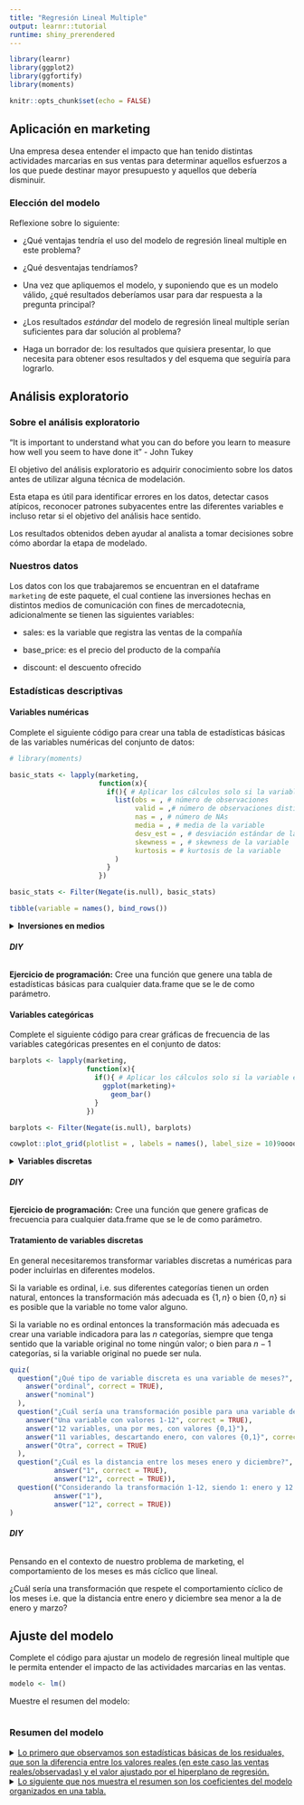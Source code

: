 ```yaml
---
title: "Regresión Lineal Multiple"
output: learnr::tutorial
runtime: shiny_prerendered
---
```


```r
library(learnr)
library(ggplot2)
library(ggfortify)
library(moments)

knitr::opts_chunk$set(echo = FALSE)
```

## Aplicación en marketing

Una empresa desea entender el impacto que han tenido distintas actividades marcarias en sus ventas para determinar aquellos esfuerzos a los que puede destinar mayor presupuesto y aquellos que debería disminuir.

### Elección del modelo

Reflexione sobre lo siguiente:

- ¿Qué ventajas tendría el uso del modelo de regresión lineal multiple en este problema?

- ¿Qué desventajas tendríamos?

- Una vez que apliquemos el modelo, y suponiendo que es un modelo válido, ¿qué resultados deberíamos usar para dar respuesta a la pregunta principal?

- ¿Los resultados _estándar_ del modelo de regresión lineal multiple serían suficientes para dar solución al problema?

- Haga un borrador de: los resultados que quisiera presentar, lo que necesita para obtener esos resultados y del esquema que seguiría para lograrlo.

## Análisis exploratorio

### Sobre el análisis exploratorio

"It is important to understand what you can do before you learn to measure how well you seem to have done it" - John Tukey

El objetivo del análisis exploratorio es adquirir conocimiento sobre los datos antes de utilizar alguna técnica de modelación.

Esta etapa es útil para identificar errores en los datos, detectar casos atípicos, reconocer patrones subyacentes entre las diferentes variables e incluso retar si el objetivo del análisis hace sentido. 

Los resultados obtenidos deben ayudar al analista a tomar decisiones sobre cómo abordar la etapa de modelado.

### Nuestros datos

Los datos con los que trabajaremos se encuentran en el dataframe `marketing` de este paquete, el cual contiene las inversiones hechas en distintos medios de comunicación con fines de mercadotecnia, adicionalmente se tienen las siguientes variables:

- sales: es la variable que registra las ventas de la compañía

- base_price: es el precio del producto de la compañía

- discount: el descuento ofrecido

### Estadísticas descriptivas

#### Variables numéricas

Complete el siguiente código para crear una tabla de estadísticas básicas de las variables numéricas del conjunto de datos:

```r
# library(moments)

basic_stats <- lapply(marketing,
                      function(x){
                        if(){ # Aplicar los cálculos solo si la variable es numérica
                          list(obs = , # número de observaciones
                               valid = ,# número de observaciones distintas a NA
                               nas = , # número de NAs
                               media = , # media de la variable
                               desv_est = , # desviación estándar de la variable
                               skewness = , # skewness de la variable
                               kurtosis = # kurtosis de la variable
                          )
                        }
                      })

basic_stats <- Filter(Negate(is.null), basic_stats)

tibble(variable = names(), bind_rows())
```

<details>

<summary><b>Inversiones en medios</b></summary>

- El medio con inversiones promedio más altas es __tv__; tiene sentido observar este comportamiento dado que la televisión es un medio particularmente costoso para hacer publicidad pero que tiene un gran alcance, es decir, la cantidad de personas expuestas a publicidad es alta. Es esperado que este medio sea relevante para la construcción de las ventas pero no tendría porque ser el de mayor efecto.

- Los siguientes medios con mayor inversión son __radio__ e __in-store__, siendo mayor la segunda. Dependiendo el tipo de negocio la inversión en publicidad en los puntos de venta puede detonar de mejor manera la conversión a compra por lo que podríamos esperar que la inversiones en __in-store__ marketing tengan un efecto relevante en las ventas. Por otro lado el __radio__ es un medio que podría estar perdiendo relevancia en la efectividad de su comunicación por lo que no sorprendería que las inversiones en este medio tengan contribuciones muy bajas hacia las ventas.

- Por ultimo están las inversiones en medios digitales (__digital_ads__) con montos muy bajos sin embargo debemos considerar que por sí mismos estos medios son muy económicos para realizar pautas publicitarias.

</details>

###### __DIY__

__Ejercicio de programación:__ Cree una función que genere una tabla de estadísticas básicas para cualquier data.frame que se le de como parámetro.

#### Variables categóricas

Complete el siguiente código para crear gráficas de frecuencia de las variables categóricas presentes en el conjunto de datos:

```r
barplots <- lapply(marketing,
                   function(x){
                     if(){ # Aplicar los cálculos solo si la variable es categórica
                       ggplot(marketing)+
                         geom_bar()
                     }
                   })

barplots <- Filter(Negate(is.null), barplots)

cowplot::plot_grid(plotlist = , labels = names(), label_size = 10)9oooooooooooooo0987ooooooooooooooooooooooooooooooooooooooooooooooooooooooooooooooooooooooooooooooo
```

<details>
<summary><b>Variables discretas</b></summary>

De los gráficos obtenidos podemos saber más sobre la naturaleza de estas variables:

- Newspaper Inserts: Esta variable hace referencia a los espacios dedicados a publicidad que aparecen en periódicos o revistas. Lo que podemos notar es que ésta es una variable indicadora que marca si en cierta observación había en circulación este tipo de publicidad, por esta misma razón sería mejor transformar la variable al espacio $\{0, 1\}$

- Website Campaign: De forma similar a la variable anterior, esta indica si existía alguna campaña publicitaria en medios digitales pero además indica en qué medio digital se ejecutó. En este caso cada categoría la transformaremos al espacio $\{0, 1\}$

</details>

###### __DIY__

__Ejercicio de programación:__ Cree una función que genere graficas de frecuencia para cualquier data.frame que se le de como parámetro.

#### Tratamiento de variables discretas

En general necesitaremos transformar variables discretas a numéricas para poder incluirlas en diferentes modelos.

Si la variable es ordinal, i.e. sus diferentes categorías tienen un orden natural, entonces la transformación más adecuada es $\{1,n\}$ o bien $\{0,n\}$ si es posible que la variable no tome valor alguno.

Si la variable no es ordinal entonces la transformación más adecuada es crear una variable indicadora para las $n$ categorías, siempre que tenga sentido que la variable original no tome ningún valor; o bien para $n-1$ categorías, si la variable original no puede ser nula.


```r
quiz(
  question("¿Qué tipo de variable discreta es una variable de meses?",
    answer("ordinal", correct = TRUE),
    answer("nominal")
  ),
  question("¿Cuál sería una transformación posible para una variable de meses?",
    answer("Una variable con valores 1-12", correct = TRUE),
    answer("12 variables, una por mes, con valores {0,1}"),
    answer("11 variables, descartando enero, con valores {0,1}", correct = TRUE),
    answer("Otra", correct = TRUE)
  ),
  question("¿Cuál es la distancia entre los meses enero y diciembre?",
           answer("1", correct = TRUE),
           answer("12", correct = TRUE)),
  question(("Considerando la transformación 1-12, siendo 1: enero y 12: diciembre, ¿cuál es la distancia entre enero y diciembre?"),
           answer("1"),
           answer("12", correct = TRUE))
)
```

###### __DIY__

Pensando en el contexto de nuestro problema de marketing, el comportamiento de los meses es más cíclico que lineal.

¿Cuál sería una transformación que respete el comportamiento cíclico de los meses i.e. que la distancia entre enero y diciembre sea menor a la de enero y marzo?


## Ajuste del modelo

Complete el código para ajustar un modelo de regresión lineal multiple que le permita entender el impacto de las actividades marcarias en las ventas.

```r
modelo <- lm()
```

Muestre el resumen del modelo:

```r

```

### Resumen del modelo

<details>
<summary><u>Lo primero que observamos son estadísticas básicas de los residuales, que son la diferencia entre los valores reales (en este caso las ventas reales/observadas) y el valor ajustado por el hiperplano de regresión.</u></summary>

En el modelo de regresión lineal múltiple, a diferencia del simple, no podemos graficar el hiperplano para visualizar cómo es el ajuste, para darnos una idea del comportamiendo del éste podemos usar los residuales.

¿Por qué el resumen del modelo no muestra la media de los residuales?

</details>

<details>
<summary><u>Lo siguiente que nos muestra el resumen son los coeficientes del modelo organizados en una tabla.</u></summary>

La primera columna contiene el nombre de los componentes del modelo, una parte importante a notar es el tratamiento que le da R a las variables discretas, como se puede observar en el nombre, estas variables vienen acompañadas de las diferentes categorías menos una, esto es porque R está creando $n-1$ variables indicadoras (o dummy), dejando _fuera_ la categoría vacía o nula.

Si no hubiera una categoría nula entonces se deja fuera la primera de ellas en orden alfabético.

__¿Por qué es importante dejar fuera una categoría?__

__Si dejamos una categoría fuera significa que el modelo no considera el efecto de ella?__

La segunda columna llamada _Estimate_ contiene el valor 

</details>
